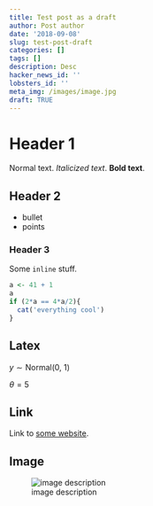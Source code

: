 ```yaml
---
title: Test post as a draft
author: Post author
date: '2018-09-08'
slug: test-post-draft
categories: []
tags: []
description: Desc
hacker_news_id: ''
lobsters_id: ''
meta_img: /images/image.jpg
draft: TRUE
---
```


# Header 1

Normal text. *Italicized text*. **Bold text**.

## Header 2

- bullet
- points

### Header 3

Some `inline` stuff.

```r
a <- 41 + 1
a
if (2*a == 4*a/2){
  cat('everything cool')
}
```

## Latex

$y \sim \text{Normal(0, 1)}$

$\theta = 5$

## Link

Link to [some website](https://www.example.com).

## Image

![image description](/img/github.svg)
